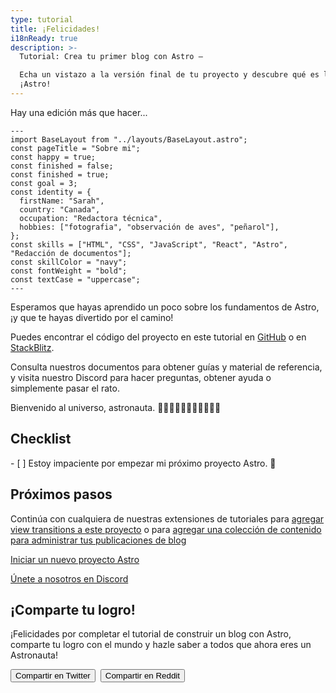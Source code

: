 ```yaml
---
type: tutorial
title: ¡Felicidades!
i18nReady: true
description: >-
  Tutorial: Crea tu primer blog con Astro —

  Echa un vistazo a la versión final de tu proyecto y descubre qué es lo próximo con
  ¡Astro!
---
```



Hay una edición más que hacer...

```astro title="src/pages/about.astro" del={5} ins={6}
---
import BaseLayout from "../layouts/BaseLayout.astro";
const pageTitle = "Sobre mi";
const happy = true;
const finished = false;
const finished = true;
const goal = 3;
const identity = {
  firstName: "Sarah",
  country: "Canada",
  occupation: "Redactora técnica",
  hobbies: ["fotografia", "observación de aves", "peñarol"],
};
const skills = ["HTML", "CSS", "JavaScript", "React", "Astro", "Redacción de documentos"];
const skillColor = "navy";
const fontWeight = "bold";
const textCase = "uppercase";
---
```

Esperamos que hayas aprendido un poco sobre los fundamentos de Astro, ¡y que te hayas divertido por el camino!

Puedes encontrar el código del proyecto en este tutorial en [GitHub](https://github.com/withastro/blog-tutorial-demo/tree/complete) o en
[StackBlitz](https://stackblitz.com/github/withastro/blog-tutorial-demo/tree/complete?file=src/pages/index.astro).

Consulta nuestros documentos para obtener guías y material de referencia, y visita nuestro Discord para hacer preguntas, obtener ayuda o simplemente pasar el rato.

Bienvenido al universo, astronauta. 👩🏼‍🚀👨🏿‍🚀🧑‍🚀👩🏾‍🚀

<Box icon="check-list">

## Checklist

<Checklist>
- [ ] Estoy impaciente por empezar mi próximo proyecto Astro. 🚀
</Checklist>
</Box>

## Próximos pasos

Continúa con cualquiera de nuestras extensiones de tutoriales para [agregar view transitions a este proyecto](/es/tutorials/add-view-transitions/) o para [agregar una colección de contenido para administrar tus publicaciones de blog](/es/tutorials/add-content-collections/)

[Iniciar un nuevo proyecto Astro](/es/getting-started/)

[Únete a nosotros en Discord](https://astro.build/chat)

<CompletionConfetti />

## ¡Comparte tu logro!

¡Felicidades por completar el tutorial de construir un blog con Astro, comparte tu logro con el mundo y hazle saber a todos que ahora eres un Astronauta!

<div style="display: flex; flex-wrap: wrap; gap: 0.5rem;">
  <Button href='https://twitter.com/intent/tweet?text=Just%20finished%20learning%20how%20to%20build%20my%20first%20Astro%20blog!%20Check%20it%20out%20at%20https://docs.astro.build/%0Avia%20%40astrodotbuild'>Compartir en Twitter</Button>
  <Button href='https://www.reddit.com/submit?url=https://docs.astro.build/&title=Just%20finished%20learning%20how%20to%20build%20my%20first%20Astro%20blog!'>Compartir en Reddit</Button>
</div>
